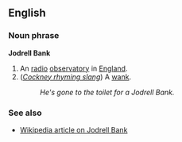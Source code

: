 ==English==
===Noun phrase===
'''Jodrell Bank'''

#An [[radio]] [[observatory]] in [[England]].
#(''[[Cockney rhyming slang]]'') A [[wank]].
#:''He's gone to the toilet for a Jodrell Bank.''

===See also===
*[[w:Jodrell Bank|Wikipedia article on Jodrell Bank]]